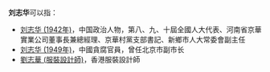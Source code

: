 '''刘志华'''可以指：
* [[刘志华_(1942年)|刘志华 (1942年)]]，中国政治人物，第八、九、十屆全國人大代表、河南省京華實業公司董事長兼總經理、京華村黨支部書記、新鄉市人大常委會副主任
* [[刘志华_(1949年)|刘志华 (1949年)]]，中國貪腐官員，曾任北京市副市长
* [[劉志華_(服裝設計師)|劉志華 (服裝設計師)]]，香港服裝設計師
{{disambig|Z|cat=三字劉姓人名消歧義}}